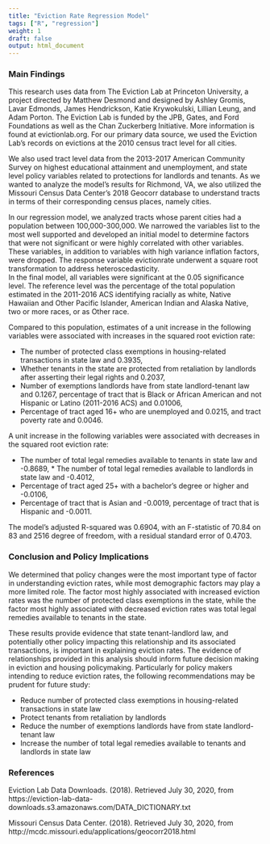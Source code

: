 ```yaml
---
title: "Eviction Rate Regression Model"
tags: ["R", "regression"]
weight: 1
draft: false
output: html_document
---
```


### Main Findings 

This research uses data from The Eviction Lab at Princeton University, a project directed by Matthew Desmond and designed by Ashley Gromis, Lavar Edmonds, James Hendrickson, Katie Krywokulski, Lillian Leung, and Adam Porton. The Eviction Lab is funded by the JPB, Gates, and Ford Foundations as well as the Chan Zuckerberg Initiative. More information is found at evictionlab.org. For our primary data source, we used the Eviction Lab’s records on evictions at the 2010 census tract level for all cities.

We also used tract level data from the 2013-2017 American Community Survey on highest educational attainment and unemployment, and state level policy variables related to protections for landlords and tenants. As we wanted to analyze the model’s results for Richmond, VA, we also utilized the Missouri Census Data Center's 2018 Geocorr database to understand tracts in terms of their corresponding census places, namely cities.

In our regression model, we analyzed tracts whose parent cities had a population between 100,000-300,000. We narrowed the variables list to the most well supported and developed an initial model to determine factors that were not significant or were highly correlated with other variables. These variables, in addition to variables with high variance inflation factors, were dropped. The response variable evictionrate underwent a square root transformation to address heteroscedasticity.  
In the final model, all variables were significant at the 0.05 significance level. The reference level was the percentage of the total population estimated in the 2011-2016 ACS identifying racially as white, Native Hawaiian and Other Pacific Islander, American Indian and Alaska Native, two or more races, or as Other race.

Compared to this population, estimates of a unit increase in the following variables were associated with increases in the squared root eviction rate: 

* The number of protected class exemptions in housing-related transactions in state law and 0.3935, 
* Whether tenants in the state are protected from retaliation by landlords after asserting their legal rights and 0.2037, 
* Number of exemptions landlords have from state landlord-tenant law and 0.1267, percentage of tract that is Black or African American and not Hispanic or Latino (2011-2016 ACS) and 0.01006, 
* Percentage of tract aged 16+ who are unemployed and 0.0215, and tract poverty rate and 0.0046.

A unit increase in the following variables were associated with decreases in the squared root eviction rate: 

* The number of total legal remedies available to tenants in state law and -0.8689, * The number of total legal remedies available to landlords in state law and -0.4012, 
* Percentage of tract aged 25+ with a bachelor’s degree or higher and -0.0106, 
* Percentage of tract that is Asian and -0.0019, percentage of tract that is Hispanic and -0.0011. 

The model’s adjusted R-squared was 0.6904, with an F-statistic of 70.84 on 83 and 2516 degree of freedom, with a residual standard error of 0.4703. 

### Conclusion and Policy Implications 

We determined that policy changes were the most important type of factor in understanding eviction rates, while most demographic factors may play a more limited role. The factor most highly associated with increased eviction rates was the number of protected class exemptions in the state, while the factor most highly associated with decreased eviction rates was total legal remedies available to tenants in the state. 

These results provide evidence that state tenant-landlord law, and potentially other policy impacting this relationship and its associated transactions, is important in explaining eviction rates. The evidence of relationships provided in this analysis should inform future decision making in eviction and housing policymaking. Particularly for policy makers intending to reduce eviction rates, the following recommendations may be prudent for future study:

* Reduce number of protected class exemptions in housing-related transactions in state law
* Protect tenants from retaliation by landlords
* Reduce the number of exemptions landlords have from state landlord-tenant law 
* Increase the number of total legal remedies available to tenants and landlords in state law

### References 

Eviction Lab Data Downloads. (2018). Retrieved July 30, 2020, from https://eviction-lab-data-downloads.s3.amazonaws.com/DATA_DICTIONARY.txt

Missouri Census Data Center. (2018). Retrieved July 30, 2020, from http://mcdc.missouri.edu/applications/geocorr2018.html
